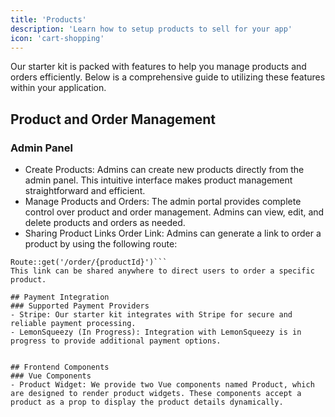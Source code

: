 ```yaml
---
title: 'Products'
description: 'Learn how to setup products to sell for your app'
icon: 'cart-shopping'
---
```


Our starter kit is packed with features to help you manage products and orders efficiently. Below is a comprehensive guide to utilizing these features within your application.

## Product and Order Management
### Admin Panel

- Create Products: Admins can create new products directly from the admin panel. This intuitive interface makes product management straightforward and efficient.
- Manage Products and Orders: The admin portal provides complete control over product and order management. Admins can view, edit, and delete products and orders as needed.
- Sharing Product Links
Order Link: Admins can generate a link to order a product by using the following route:
```
Route::get('/order/{productId}')```
This link can be shared anywhere to direct users to order a specific product.

## Payment Integration
### Supported Payment Providers
- Stripe: Our starter kit integrates with Stripe for secure and reliable payment processing.
- LemonSqueezy (In Progress): Integration with LemonSqueezy is in progress to provide additional payment options.


## Frontend Components
### Vue Components
- Product Widget: We provide two Vue components named Product, which are designed to render product widgets. These components accept a product as a prop to display the product details dynamically.
